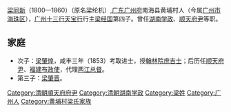 {{Unreferenced|time=2020-07-24T06:05:14+00:00}}
[[梁同新|梁同新]]（1800—1860）（原名梁纶机）,[[广东|广东]][[广州府|广州府]]南海县黄埔村人（今属[[广州市|广州市]][[海珠区|海珠区]]），[[广州十三行|广州十三行]][[天宝行|天宝行]]行主[[梁经国|梁经国]]第四子。曾任[[湖南学政|湖南学政]]、[[顺天府尹|顺天府尹]]等职。

==家庭==
*次子：[[梁肇煌|梁肇煌]]，咸丰三年（1853）考取进士，授[[翰林院|翰林院]][[庶吉士|庶吉士]]；后历任[[顺天府尹|顺天府尹]]、[[福建布政使|福建布政使]]，代理[[两江总督|两江总督]]。
*第三子：[[梁肇晋|梁肇晋]]。

{{China-bio-stub}}

[[Category:清朝順天府府尹|Category:清朝順天府府尹]]
[[Category:清朝湖南学政|Category:清朝湖南学政]]
[[Category:梁姓|Category:梁姓]]
[[Category:广州人|Category:广州人]]
[[Category:黄埔村梁氏家族|Category:黄埔村梁氏家族]]